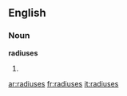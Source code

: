 ==English==

===Noun===
'''radiuses'''

# {{plural of|[[radius]]}}

[[ar:radiuses]]
[[fr:radiuses]]
[[it:radiuses]]